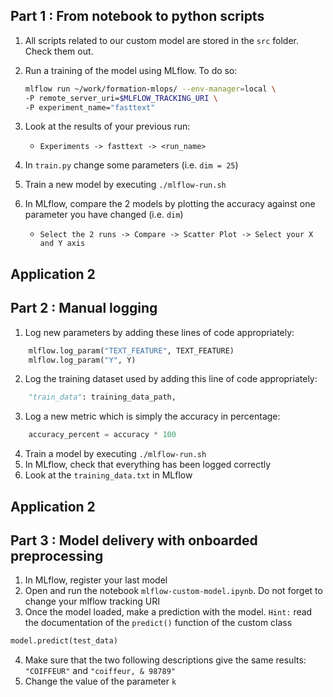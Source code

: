 :::{.nonincremental}
:::: {.callout-tip collapse="true" icon=false}
## Part 1 : From notebook to python scripts

<!-- plutot git le file bash et virer de la slide -->
<!-- MLflow est deja ouvert -->
<!-- parametriser la fonction et utiliser le MLproject -->
<!-- tagging en app1 et virer la part 2 et détailler app 3 qui devient 2-->
<!-- 
simplify train et dire de check les diff -->

1. All scripts related to our custom model are stored in the `src` folder. Check them out.
2. Run a training of the model using MLflow. To do so:

    ```sh
    mlflow run ~/work/formation-mlops/ --env-manager=local \
    -P remote_server_uri=$MLFLOW_TRACKING_URI \
    -P experiment_name="fasttext"

    ```

3. Look at the results of your previous run:
    + `Experiments -> fasttext -> <run_name>`
5. In `train.py` change some parameters (i.e. `dim = 25`)
6. Train a new model by executing `./mlflow-run.sh`
7. In MLflow, compare the 2 models by plotting the accuracy against one parameter you have changed (i.e. `dim`)
    + `Select the 2 runs -> Compare -> Scatter Plot -> Select your X and Y axis`
::::
:::

## Application 2 {.scrollable}

:::{.nonincremental}
:::: {.callout-tip collapse="true" icon=false}
## Part 2 : Manual logging
1. Log new parameters by adding these lines of code appropriately:

```python
    mlflow.log_param("TEXT_FEATURE", TEXT_FEATURE)
    mlflow.log_param("Y", Y)
```

2. Log the training dataset used by adding this line of code appropriately:

```python
    "train_data": training_data_path,
```

3. Log a new metric which is simply the accuracy in percentage:

```python
    accuracy_percent = accuracy * 100
```

4. Train a model by executing `./mlflow-run.sh`
5. In MLflow, check that everything has been logged correctly
6. Look at the `training_data.txt` in MLflow

::::
:::

## Application 2 {.scrollable}

:::{.nonincremental}
:::: {.callout-tip collapse="true" icon=false}
## Part 3 : Model delivery with onboarded preprocessing

1. In MLflow, register your last model
2. Open and run the notebook `mlflow-custom-model.ipynb`. Do not forget to change your mlflow tracking URI
3. Once the model loaded, make a prediction with the model. `Hint:` read the documentation of the `predict()` function of the custom class

```python
model.predict(test_data)
```

4. Make sure that the two following descriptions give the same results: `"COIFFEUR"` and `"coiffeur, & 98789"`
5. Change the value of the parameter `k`
::::
:::

<!-- ```python
list_libs = ["COIFFEUR", "coiffeur, & 98789"]

test_data = {
    "query": list_libs,
    "k": 1
}
model.predict(test_data)
``` -->
